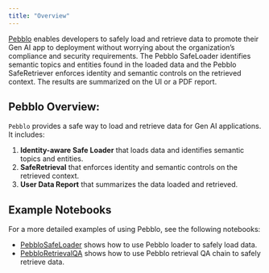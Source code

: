 ```yaml
---
title: "Overview"
---
```


[Pebblo](https://www.daxa.ai/pebblo) enables developers to safely load and retrieve data to promote their Gen AI app to deployment without worrying about the organization’s compliance and security requirements. The Pebblo SafeLoader identifies semantic topics and entities found in the loaded data and the Pebblo SafeRetriever enforces identity and semantic controls on the retrieved context. The results are summarized on the UI or a PDF report.

## Pebblo Overview:

`Pebblo` provides a safe way to load and retrieve data for Gen AI applications. It includes:

1. **Identity-aware Safe Loader** that loads data and identifies semantic topics and entities.
2. **SafeRetrieval** that enforces identity and semantic controls on the retrieved context.
3. **User Data Report** that summarizes the data loaded and retrieved.

## Example Notebooks

For a more detailed examples of using Pebblo, see the following notebooks:

* [PebbloSafeLoader](/oss/integrations/document_loaders/pebblo) shows how to use Pebblo loader to safely load data.
* [PebbloRetrievalQA](/oss/integrations/providers/pebblo/pebblo_retrieval_qa) shows how to use Pebblo retrieval QA chain to safely retrieve data.

